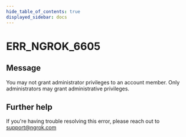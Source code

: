 ```yaml
---
hide_table_of_contents: true
displayed_sidebar: docs
---
```



# ERR_NGROK_6605

## Message

You may not grant administrator privileges to an account member. Only administrators may grant administrative privileges.

<ErrorDetails error="err_ngrok_6605" />

## Further help

If you're having trouble resolving this error, please reach out to [support@ngrok.com](mailto:support@ngrok.com?subject=Help%20with%20ERR_NGROK_6605)
